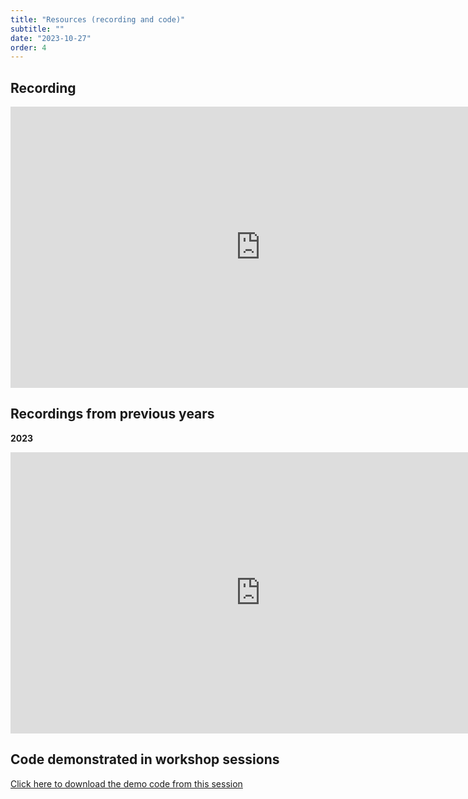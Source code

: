 ```yaml
---
title: "Resources (recording and code)"
subtitle: ""
date: "2023-10-27"
order: 4
---
```


<!-- Materials will be distributed sooner to the event. -->
## Recording

<iframe width="800" height="450" src="https://www.youtube.com/embed/?si=FmCZP_rCQIc" title="YouTube video player" frameborder="0" allow="accelerometer; autoplay; clipboard-write; encrypted-media; gyroscope; picture-in-picture; web-share" allowfullscreen></iframe>

::: {.callout-note icon="false" collapse="true"}
## Recordings from previous years

**2023**

<iframe width="800" height="450" src="https://www.youtube.com/embed/V8rk--9szvE" title="YouTube video player" frameborder="0" allow="accelerometer; autoplay; clipboard-write; encrypted-media; gyroscope; picture-in-picture; web-share" allowfullscreen></iframe>
:::


## Code demonstrated in workshop sessions

[Click here to download the demo code from this session](../../demo/day5.R)
